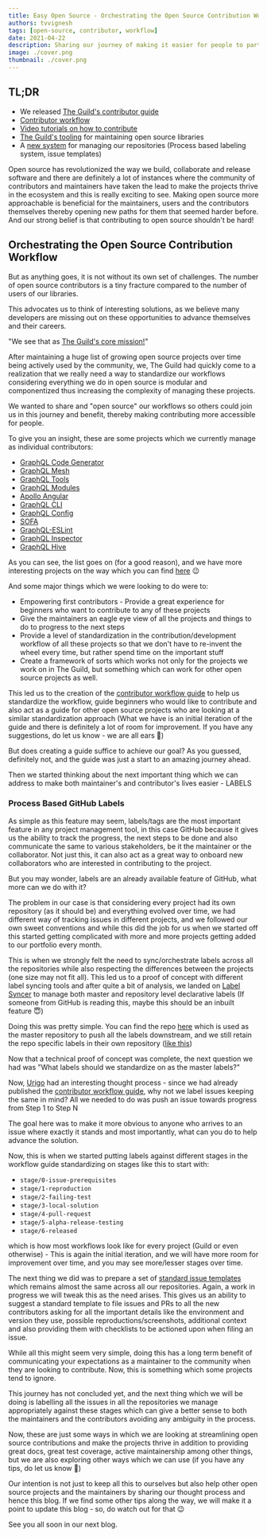 ```yaml
---
title: Easy Open Source - Orchestrating the Open Source Contribution Workflow
authors: tvvignesh
tags: [open-source, contributor, workflow]
date: 2021-04-22
description: Sharing our journey of making it easier for people to participate in Open Source.
image: ./cover.png
thumbnail: ./cover.png
---
```


## TL;DR

- We released
  [The Guild's contributor guide](https://github.com/the-guild-org/Stack/blob/master/CONTRIBUTING.md)
- [Contributor workflow](https://github.com/the-guild-org/Stack/blob/master/CONTRIBUTING.md#a-typical-contributor-workflow)
- [Video tutorials on how to contribute](https://github.com/the-guild-org/Stack/blob/master/CONTRIBUTING.md#contributor-videos)
- [The Guild's tooling](https://github.com/the-guild-org/Stack/blob/master/CONTRIBUTING.md#the-tooling)
  for maintaining open source libraries
- A [new system](https://github.com/the-guild-org/shared-resources) for managing our repositories
  (Process based labeling system, issue templates)

Open source has revolutionized the way we build, collaborate and release software and there are
definitely a lot of instances where the community of contributors and maintainers have taken the
lead to make the projects thrive in the ecosystem and this is really exciting to see. Making open
source more approachable is beneficial for the maintainers, users and the contributors themselves
thereby opening new paths for them that seemed harder before. And our strong belief is that
contributing to open source shouldn't be hard!

## Orchestrating the Open Source Contribution Workflow

But as anything goes, it is not without its own set of challenges. The number of open source
contributors is a tiny fracture compared to the number of users of our libraries.

This advocates us to think of interesting solutions, as we believe many developers are missing out
on these opportunities to advance themselves and their careers.

"We see that as [The Guild's core mission!](/about-us)"

After maintaining a huge list of growing open source projects over time being actively used by the
community, we, The Guild had quickly come to a realization that we really need a way to standardize
our workflows considering everything we do in open source is modular and componentized thus
increasing the complexity of managing these projects.

We wanted to share and "open source" our workflows so others could join us in this journey and
benefit, thereby making contributing more accessible for people.

To give you an insight, these are some projects which we currently manage as individual
contributors:

- [GraphQL Code Generator](https://graphql-code-generator.com)
- [GraphQL Mesh](https://graphql-mesh.com)
- [GraphQL Tools](https://graphql-tools.com)
- [GraphQL Modules](https://graphql-modules.com)
- [Apollo Angular](https://apollo-angular.com)
- [GraphQL CLI](https://graphql-cli.com)
- [GraphQL Config](https://graphql-config.com)
- [SOFA](https://sofa-api.com)
- [GraphQL-ESLint](https://github.com/dimaMachina/graphql-eslint)
- [GraphQL Inspector](https://graphql-inspector.com)
- [GraphQL Hive](https://the-guild.dev/graphql/hive)

As you can see, the list goes on (for a good reason), and we have more interesting projects on the
way which you can find [here](/open-source) 😉

And some major things which we were looking to do were to:

- Empowering first contributors - Provide a great experience for beginners who want to contribute to
  any of these projects
- Give the maintainers an eagle eye view of all the projects and things to do to progress to the
  next steps
- Provide a level of standardization in the contribution/development workflow of all these projects
  so that we don't have to re-invent the wheel every time, but rather spend time on the important
  stuff
- Create a framework of sorts which works not only for the projects we work on in The Guild, but
  something which can work for other open source projects as well.

This led us to the creation of the
[contributor workflow guide](https://github.com/the-guild-org/Stack/blob/master/CONTRIBUTING.md) to
help us standardize the workflow, guide beginners who would like to contribute and also act as a
guide for other open source projects who are looking at a similar standardization approach (What we
have is an initial iteration of the guide and there is definitely a lot of room for improvement. If
you have any suggestions, do let us know - we are all ears 🙂)

But does creating a guide suffice to achieve our goal? As you guessed, definitely not, and the guide
was just a start to an amazing journey ahead.

Then we started thinking about the next important thing which we can address to make both
maintainer's and contributor's lives easier - LABELS

### Process Based GitHub Labels

As simple as this feature may seem, labels/tags are the most important feature in any project
management tool, in this case GitHub because it gives us the ability to track the progress, the next
steps to be done and also communicate the same to various stakeholders, be it the maintainer or the
collaborator. Not just this, it can also act as a great way to onboard new collaborators who are
interested in contributing to the project.

But you may wonder, labels are an already available feature of GitHub, what more can we do with it?

The problem in our case is that considering every project had its own repository (as it should be)
and everything evolved over time, we had different way of tracking issues in different projects, and
we followed our own sweet conventions and while this did the job for us when we started off this
started getting complicated with more and more projects getting added to our portfolio every month.

This is when we strongly felt the need to sync/orchestrate labels across all the repositories while
also respecting the differences between the projects (one size may not fit all). This led us to a
proof of concept with different label syncing tools and after quite a bit of analysis, we landed on
[Label Syncer](https://github.com/micnncim/action-label-syncer) to manage both master and repository
level declarative labels (If someone from GitHub is reading this, maybe this should be an inbuilt
feature 😇)

Doing this was pretty simple. You can find the repo
[here](https://github.com/the-guild-org/shared-resources) which is used as the master repository to
push all the labels downstream, and we still retain the repo specific labels in their own repository
([like this](https://github.com/Urigo/graphql-mesh/blob/master/.github/labels.yml))

Now that a technical proof of concept was complete, the next question we had was "What labels should
we standardize on as the master labels?"

Now, [Urigo](https://twitter.com/UriGoldshtein) had an interesting thought process - since we had
already published the
[contributor workflow guide](https://github.com/the-guild-org/Stack/blob/master/CONTRIBUTING.md#a-typical-contributor-workflow),
why not we label issues keeping the same in mind? All we needed to do was push an issue towards
progress from Step 1 to Step N

The goal here was to make it more obvious to anyone who arrives to an issue where exactly it stands
and most importantly, what can you do to help advance the solution.

Now, this is when we started putting labels against different stages in the workflow guide
standardizing on stages like this to start with:

- `stage/0-issue-prerequisites`
- `stage/1-reproduction`
- `stage/2-failing-test`
- `stage/3-local-solution`
- `stage/4-pull-request`
- `stage/5-alpha-release-testing`
- `stage/6-released`

which is how most workflows look like for every project (Guild or even otherwise) - This is again
the initial iteration, and we will have more room for improvement over time, and you may see
more/lesser stages over time.

The next thing we did was to prepare a set of
[standard issue templates](https://github.com/Urigo/graphql-mesh/tree/master/.github/ISSUE_TEMPLATE)
which remains almost the same across all our repositories. Again, a work in progress we will tweak
this as the need arises. This gives us an ability to suggest a standard template to file issues and
PRs to all the new contributors asking for all the important details like the environment and
version they use, possible reproductions/screenshots, additional context and also providing them
with checklists to be actioned upon when filing an issue.

While all this might seem very simple, doing this has a long term benefit of communicating your
expectations as a maintainer to the community when they are looking to contribute. Now, this is
something which some projects tend to ignore.

This journey has not concluded yet, and the next thing which we will be doing is labelling all the
issues in all the repositories we manage appropriately against these stages which can give a better
sense to both the maintainers and the contributors avoiding any ambiguity in the process.

Now, these are just some ways in which we are looking at streamlining open source contributions and
make the projects thrive in addition to providing great docs, great test coverage, active
maintainership among other things, but we are also exploring other ways which we can use (if you
have any tips, do let us know 🙂)

Our intention is not just to keep all this to ourselves but also help other open source projects and
the maintainers by sharing our thought process and hence this blog. If we find some other tips along
the way, we will make it a point to update this blog - so, do watch out for that 😉

See you all soon in our next blog.
